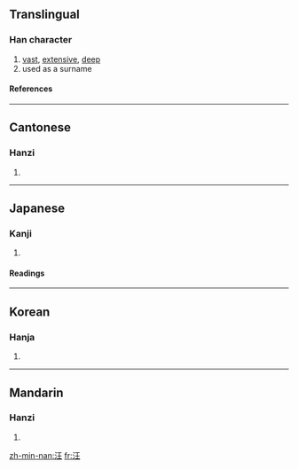 ==Translingual==
===Han character===
{{Han char|rn=85|rad=水|as=04|sn=7|four=3111<sub>4</sub>|canj=水一土 (EMG)}}
# [[vast]], [[extensive]], [[deep]]
# used as a surname
====References====
{{Han ref|kx=0607.120|dkj=17154|dj=1000.130|hdz=31557.080|uh=6C6A|ud=27754|bh=A84C|bd=43084}}

----
==Cantonese==
===Hanzi===
{{yue-hanzi|jyut=|y=wong1}}
# {{defn|Cantonese}}

----
==Japanese==
===Kanji===
{{ja-kanji|grade=|rs=水04}}
# {{defn|Japanese}} 
====Readings====
{{ja-readings|on=[[おう]] (ō)|kun=[[ひろい]] (hiroi), [[おおい]] (ooi), [[いけ]] (ike)}}

----
==Korean==
===Hanja===
{{ko-hanja|hangeul=왕|eumhun=|rv=wang|mr=wang|y=wang}}
# {{defn|Korean}}

----
==Mandarin==
===Hanzi===
{{cmn-hanzi|pin=[[hóng]] ([[hong2]]), [[wāng]] ([[wang1]]), [[wǎng]] ([[wang3]])|wg=hung<sup>2</sup>, wang<sup>1</sup>, wang<sup>3</sup>}}
# {{defn|Mandarin}}


[[zh-min-nan:汪]]
[[fr:汪]]